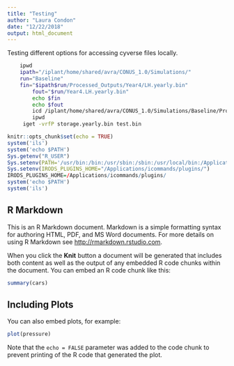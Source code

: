 ```yaml
---
title: "Testing"
author: "Laura Condon"
date: "12/22/2018"
output: html_document
---
```


Testing different options for accessing cyverse files locally.
```bash
    ipwd
    ipath="/iplant/home/shared/avra/CONUS_1.0/Simulations/"
    run="Baseline"
    fin="$ipath$run/Processed_Outputs/Year4/LH.yearly.bin"
		fout="$run/Year4.LH.yearly.bin"
		echo $fin
		echo $fout
		icd /iplant/home/shared/avra/CONUS_1.0/Simulations/Baseline/Processed_Outputs/Year4
		ipwd
	 iget -vrfP storage.yearly.bin test.bin
```


```r
knitr::opts_chunk$set(echo = TRUE)
system('ils')
system('echo $PATH')
Sys.getenv("R_USER")
Sys.setenv(PATH='/usr/bin:/bin:/usr/sbin:/sbin:/usr/local/bin:/Applications/icommands')
Sys.setenv(IRODS_PLUGINS_HOME="/Applications/icommands/plugins/")
IRODS_PLUGINS_HOME=/Applications/icommands/plugins/
system('echo $PATH')
system('ils')
```

## R Markdown

This is an R Markdown document. Markdown is a simple formatting syntax for authoring HTML, PDF, and MS Word documents. For more details on using R Markdown see <http://rmarkdown.rstudio.com>.

When you click the **Knit** button a document will be generated that includes both content as well as the output of any embedded R code chunks within the document. You can embed an R code chunk like this:

```r
summary(cars)
```

## Including Plots

You can also embed plots, for example:

```r
plot(pressure)
```

Note that the `echo = FALSE` parameter was added to the code chunk to prevent printing of the R code that generated the plot.
